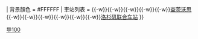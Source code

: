 {{鐵道路線|
| 模板名稱 = 文图拉县线
| 名稱 = [[南加州都会铁道]] [[文图拉县线]]
| 代表色 = #{{SCAX color|Ventura County}}
| Logo = {{#ifeq: {{NAMESPACE}} | {{NS:0}} |[[File:Newmetrolinklogo.svg|南加州都会铁道标志|140px]]}}
| 背景顏色 = #FFFFFF
| 車站列表 = {{link-en|东文图拉站|East Ventura station|东文图拉}}{{-w}}{{link-en|奧克斯納德轉運中心|Oxnard Transit Center|奥克斯纳德}}{{-w}}{{link-en|卡马里奥站|Camarillo station|卡马里奥}}{{-w}}{{link-en|穆尔帕克站|Moorpark station|穆尔帕克}}{{-w}}{{link-en|西米谷站|Simi Valley station|西米谷}}{{-w}}[[查茨沃思站|查茨沃思]]{{-w}}{{link-en|北岭站|Northridge station|北岭}}{{-w}}{{link-en|范奈斯站|Van Nuys station|范奈斯}}{{-w}}{{link-en|鲍勃·霍普机场南站|Burbank Airport–South station|鲍勃·霍普机场南}}{{-w}}{{link-en|伯班克市中心站|Downtown Burbank station|伯班克市中心}}{{-w}}{{link-en|格倫代爾轉運中心|Glendale Transportation Center|格伦代尔}}{{-w}}[[洛杉磯聯合車站|洛杉矶联合车站]]
}}<noinclude>
[[Category:南加州都会铁道模板|导100]]

</noinclude>